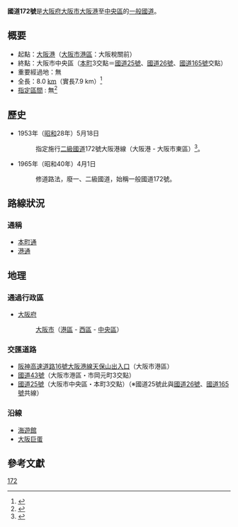 {{Infobox_road
|highway_name      = 國道172號
|marker_image      = [[FILE:Japanese_National_Route_Sign_0172.svg|100px]]
|length_km    	   = 8
|starting_terminus = [[大阪府|大阪府]][[大阪市|大阪市]][[大阪港|大阪港]]
|ending_terminus   = [[大阪府|大阪府]][[大阪市|大阪市]][[中央區_(大阪市)|中央區]]
|established       = 1953年
|system            = [[一般國道|一般國道]]
|junction          = [[FILE:Japanese_National_Route_Sign_0043.svg|24px]][[國道43號|國道43號]]<br />[[FILE:Japanese_National_Route_Sign_0025.svg|24px]][[國道25號|國道25號]]<br/>[[FILE:Japanese_National_Route_Sign_0026.svg|24px]][[國道26號|國道26號]]<br/>[[FILE:Japanese_National_Route_Sign_0165.svg|24px]][[國道165號|國道165號]]<br/>[[FILE:Hanshin_Urban_Expwy_Sign_0016.svg|24px]][[阪神高速16號大阪港線|阪神高速16號大阪港線]]
}}
'''國道172號'''是[[大阪府|大阪府]][[大阪市|大阪市]][[大阪港|大阪港]]至[[中央區_(大阪市)|中央區]]的[[一般國道|一般國道]]。
== 概要 ==
* 起點：[[大阪港|大阪港]]（[[大阪市|大阪市]][[港區_(大阪市)|港區]]：大阪稅關前）
* 終點：大阪市中央區（[[本町_(大阪市)|本町]]3交點＝[[國道25號|國道25號]]、[[國道26號|國道26號]]、[[國道165號|國道165號]]交點）
* 重要經過地：無
* 全長：8.0 [[公里|km]]（實長7.9 km）<ref>{{Cite web|format=PDF|url=http://www.mlit.go.jp/road/ir/ir-data/tokei-nen/2012/pdf/dgenkyou26.pdf|title=表26 一般國道路線別、都道府縣別道路現況|page=9|work=道路統計年報2012|publisher=[[國土交通省|國土交通省]][[道路局|道路局]]|accessdate=2013-02-19|deadurl=yes|archiveurl=https://web.archive.org/web/20130310090824/http://www.mlit.go.jp/road/ir/ir-data/tokei-nen/2012/pdf/dgenkyou26.pdf|archivedate=2013-03-10}}</ref>
* [[指定區間|指定區間]] : 無<ref>{{Cite web|url=http://law.e-gov.go.jp/htmldata/S33/S33SE164.html|title=一般國道の指定區間を指定する政令（昭和33年6月2日政令第164號）|work=法令データ提供システム|publisher=[[總務省|總務省]][[行政管理局|行政管理局]]|accessdate=2012-11-07|archive-url=https://web.archive.org/web/20080207065612/http://law.e-gov.go.jp/htmldata/S33/S33SE164.html|archive-date=2008-02-07|dead-url=yes}}</ref>

== 歷史 ==
* 1953年（[[昭和|昭和]]28年）5月18日
*:指定施行[[二級國道|二級國道]]172號大阪港線（大阪港 - 大阪市東區）<ref>{{Wikisource-inline|二級國道の路線を指定する政令 (昭和二十八年)|二級國道の路線を指定する政令（昭和28年5月18日政令第96號）}}</ref>。
* 1965年（昭和40年）4月1日
*:修道路法，廢一、二級國道，始稱一般國道172號。
== 路線狀況 ==
=== 通稱 ===
* [[本町通|本町通]]
* [[港通|港通]]
== 地理 ==
=== 通過行政區 ===
* [[大阪府|大阪府]]
*: [[大阪市|大阪市]]（[[港區_(大阪市)|港區]] - [[西區_(大阪市)|西區]] - [[中央區_(大阪市)|中央區]]）

=== 交匯道路 ===
* [[阪神高速道路16號大阪港線|阪神高速道路16號大阪港線]][[天保山出入口|天保山出入口]]（大阪市港區）
* [[國道43號|國道43號]]（大阪市港區・市岡元町3交點）
* [[國道25號|國道25號]]（大阪市中央區・本町3交點）（※國道25號此與[[國道26號|國道26號]]、[[國道165號|國道165號]]共線）

=== 沿線 ===
* [[海遊館|海遊館]]
* [[大阪巨蛋|大阪巨蛋]]
==參考文獻==
{{Reflist}}

{{DEFAULTSORT:Kokudo172}}
[[分類:日本國道|172]]